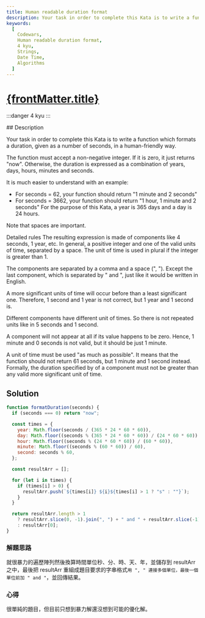 ```yaml
---
title: Human readable duration format
description: Your task in order to complete this Kata is to write a function which formats a duration, given as a number of seconds, in a human-friendly way.
keywords:
  [
    Codewars,
    Human readable duration format,
    4 kyu,
    Strings,
    Date Time,
    Algorithms
  ]
---
```


# [{frontMatter.title}](https://www.codewars.com/kata/52742f58faf5485cae000b9a/train/javascript)

:::danger 4 kyu
:::


<Tabs>
  <TabItem value="description" label="題目描述" default>
    ## Description


Your task in order to complete this Kata is to write a function which formats a duration, given as a number of seconds, in a human-friendly way.

The function must accept a non-negative integer. If it is zero, it just returns "now". Otherwise, the duration is expressed as a combination of years, days, hours, minutes and seconds.

It is much easier to understand with an example:

* For seconds = 62, your function should return 
    "1 minute and 2 seconds"
* For seconds = 3662, your function should return
    "1 hour, 1 minute and 2 seconds"
For the purpose of this Kata, a year is 365 days and a day is 24 hours.

Note that spaces are important.

Detailed rules
The resulting expression is made of components like 4 seconds, 1 year, etc. In general, a positive integer and one of the valid units of time, separated by a space. The unit of time is used in plural if the integer is greater than 1.

The components are separated by a comma and a space (", "). Except the last component, which is separated by " and ", just like it would be written in English.

A more significant units of time will occur before than a least significant one. Therefore, 1 second and 1 year is not correct, but 1 year and 1 second is.

Different components have different unit of times. So there is not repeated units like in 5 seconds and 1 second.

A component will not appear at all if its value happens to be zero. Hence, 1 minute and 0 seconds is not valid, but it should be just 1 minute.

A unit of time must be used "as much as possible". It means that the function should not return 61 seconds, but 1 minute and 1 second instead. Formally, the duration specified by of a component must not be greater than any valid more significant unit of time.
  </TabItem>
  <TabItem value="solution" label="解答">
   ## Solution
```js
function formatDuration(seconds) {
  if (seconds === 0) return "now";

  const times = {
    year: Math.floor(seconds / (365 * 24 * 60 * 60)),
    day: Math.floor((seconds % (365 * 24 * 60 * 60)) / (24 * 60 * 60)),
    hour: Math.floor((seconds % (24 * 60 * 60)) / (60 * 60)),
    minute: Math.floor((seconds % (60 * 60)) / 60),
    second: seconds % 60,
  };

  const resultArr = [];

  for (let i in times) {
    if (times[i] > 0) {
      resultArr.push(`${times[i]} ${i}${times[i] > 1 ? "s" : ""}`);
    }
  }

  return resultArr.length > 1
    ? resultArr.slice(0, -1).join(", ") + " and " + resultArr.slice(-1)
    : resultArr[0];
}
```
  </TabItem>
</Tabs>

### 解題思路
就很暴力的遍歷陣列然後換算時間單位秒、分、時、天、年，並儲存到 resultArr 之中，最後把 resultArr 重組成題目要求的字串格式`用 ", " 連接多個單位，最後一個單位前加 " and "`，並回傳結果。

### 心得
很單純的題目，但目前只想到暴力解還沒想到可能的優化解。